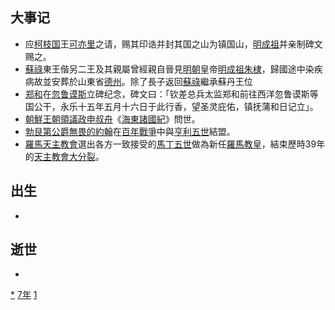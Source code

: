 {{yearTOC|1417|明'''[[永乐_(明成祖)|永乐]]十五年'''；范玉'''[[永寧_(范玉)|永寧]]元年'''；日本'''[[應永|應永]]二十四年'''}}
== 大事记 ==
*应[[柯枝国|柯枝国]]王[[可亦里|可亦里]]之请，赐其印诰并封其国之山为镇国山，[[明成祖|明成祖]]并亲制碑文赐之。
*[[蘇祿蘇丹國|蘇祿]]東王偕另二王及其親屬曾經親自晉見[[明朝|明朝]]皇帝[[明成祖|明成祖]][[朱棣|朱棣]]，歸國途中{{le|巴都葛·叭哈喇|Paduka Pahala|東王}}染疾病故並安葬於山東省[[德州市|德州]]。除了長子返回[[蘇祿|蘇祿]]繼承蘇丹王位
*[[郑和|郑和]]在[[忽鲁谟斯|忽鲁谟斯]]立碑纪念，碑文曰：「钦差总兵太监郑和前往西洋忽鲁谟斯等国公干，永乐十五年五月十六日于此行香，望圣灵庇佑，镇抚蒲和日记立」。
*[[朝鮮王朝|朝鮮王朝]][[領議政|領議政]][[申叔舟|申叔舟]]《[[海東諸國紀|海東諸國紀]]》問世。
*[[勃艮第公爵|勃艮第公爵]][[約翰_(勃艮第公爵)|無畏的約翰]]在[[百年戰爭|百年戰爭]]中與[[亨利五世_(英格蘭)|亨利五世]]結盟。
*[[羅馬天主教會|羅馬天主教會]]選出各方一致接受的[[馬丁五世|馬丁五世]]做為新任[[羅馬教皇|羅馬教皇]]，結束歷時39年的[[天主教會大分裂|天主教會大分裂]]。

== 出生 ==
*

== 逝世 ==
{{Wikisource year mention}}
*

[[Category:1417年|*]]
[[Category:1410年代|7年]]
[[Category:15世纪各年|1]]